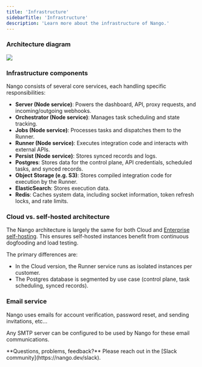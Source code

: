 ```yaml
---
title: 'Infrastructure'
sidebarTitle: 'Infrastructure'
description: 'Learn more about the infrastructure of Nango.'
---
```


### Architecture diagram

<Frame caption="Nango's infrastructure components">
  <img src="/images/diagrams/nango-architecture.png" />
</Frame>

### Infrastructure components

Nango consists of several core services, each handling specific responsibilities:

- **Server (Node service)**: Powers the dashboard, API, proxy requests, and incoming/outgoing webhooks.
- **Orchestrator (Node service)**: Manages task scheduling and state tracking.
- **Jobs (Node service)**: Processes tasks and dispatches them to the Runner.
- **Runner (Node service)**: Executes integration code and interacts with external APIs.
- **Persist (Node service)**: Stores synced records and logs.
- **Postgres**: Stores data for the control plane, API credentials, scheduled tasks, and synced records.
- **Object Storage (e.g. S3)**: Stores compiled integration code for execution by the Runner.
- **ElasticSearch**: Stores execution data.
- **Redis**: Caches system data, including socket information, token refresh locks, and rate limits.

### Cloud vs. self-hosted architecture

The Nango architecture is largely the same for both Cloud and [Enterprise self-hosting](/guides/self-hosting/enterprise-self-hosting). This ensures self-hosted instances benefit from continuous dogfooding and load testing.

The primary differences are:
- In the Cloud version, the Runner service runs as isolated instances per customer.
- The Postgres database is segmented by use case (control plane, task scheduling, synced records).

### Email service

Nango uses emails for account verification, password reset, and sending invitations, etc...

Any SMTP server can be configured to be used by Nango for these email communications.

<Tip>
**Questions, problems, feedback?** Please reach out in the [Slack community](https://nango.dev/slack).
</Tip>